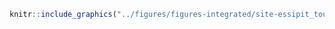 <!-- #### Sites d’intérêt - Essipit - Tourisme {-} -->


<!-- -------------------------------------------------- -->

```r
knitr::include_graphics("../figures/figures-integrated/site-essipit_tourisme.png")
```

<br>
